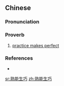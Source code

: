 ==Chinese==
{{zh-forms}}

===Pronunciation===
{{zh-pron
|m=熟néngshēngqiǎo
|c=suk6 nang4 sang1 haau2
|cat=prov
}}

===Proverb===
{{zh-proverb}}

# [[practice makes perfect]]

===References===
* {{cite-web|url=http://140.111.34.46/newDict/dict/index.html|title=熟能生巧|work=Guoyu Cidian On-line Mandarin Dictionary</i> (國語辭典)|language=Mandarin|accessdate=2008-01-11}}

[[sr:熟能生巧]]
[[zh:熟能生巧]]